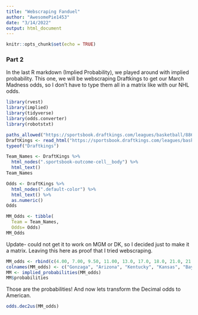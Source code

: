 ```yaml
---
title: "Webscraping Fanduel"
author: "AwesomePie1453"
date: "3/14/2022"
output: html_document
---
```


```r
knitr::opts_chunk$set(echo = TRUE)
```

### Part 2

In the last R markdown (Implied Probability), we played around with implied probability. This one, we will be webscraping Draftkings to get our March Madness odds, so I don't have to type them all in a matrix like with our NHL odds. 

```r
library(rvest)
library(implied)
library(tidyverse)
library(odds.converter)
library(robotstxt)
```

```r
paths_allowed("https://sportsbook.draftkings.com/leagues/basketball/88670771?category=team-futures")
DraftKings <- read_html("https://sportsbook.draftkings.com/leagues/basketball/88670771?category=team-futures")
typeof("Draftkings")
```

```r
Team_Names <- DraftKings %>%
  html_nodes(".sportsbook-outcome-cell__body") %>%
  html_text()
Team_Names
```
```r
Odds <- DraftKings %>%
  html_nodes(".default-color") %>%
  html_text() %>%
  as.numeric()
Odds
```
```r
MM_Odds <- tibble(
  Team = Team_Names,
  Odds= Odds)
MM_Odds
```
Update- could not get it to work on MGM or DK, so I decided just to make it a matrix. Leaving this here as proof that I tried webscraping. 

```r
MM_odds <- rbind(c(4.00, 7.00, 9.50, 11.00, 13.0, 17.0, 18.0, 21.0, 21.0, 26.0, 26, 36, 41, 51, 66, 66, 71, 86, 101, 121, 121, 121, 151, 171, 201, 201, 201, 201, 201, 201, 251, 251, 251, 251, 251, 251, 251, 251, 401, 401, 401, 401, 401, 401, 401, 501, 501, 501, 501, 501, 501, 501, 501, 501, 501, 501, 501, 501 ,501, 501, 501, 501, 501, 501, 501, 501, 501, 501))
colnames(MM_odds) <- c("Gonzaga", "Arizona", "Kentucky", "Kansas", "Baylor", "Auburn", "Duke", "Villanova", "Purdue", "Tennessee", "Texas Tech", "Iowa", "UCLA", "Houston", "Illinois", "Arkansas", "Texas", "Wisconsin", "UConn", "San Diego State", "Michigan", "LSU", "Saint Marys", "Albama", "Virginia Tech", "North Carolina", "Providence", "USC", "Loyola Chicago", "Boise State", "Marquette", "Ohio State", "Miami-FL", "Michigan State", "Indiana", "Memphis", "Seton Hall", "Colorado State", "San Fransisco", "Davidson", "UAB", "Wyoming", "Rutgers", "Chattanooga", "Colgate", "Vermont", "Creighton", "TCU", "Notre Dame", "Richmond", "Iowa State", "South Dakota State", "Murray State", "Georgia State", "Longwood", "Bryant", "Wright State", "Delaware", "Jacksonville State", "Montana State", "Texas A&M CC", "New Mexico State", "CS Fullerton", "Texas Southern", "Akron", "Norfolk State", "Saint Peters", "Yale")
MM <- implied_probabilities(MM_odds)
MM$probabilities
```

Those are the probabilities! And now lets transform the Decimal odds to American. 

```r
odds.dec2us(MM_odds)
```

